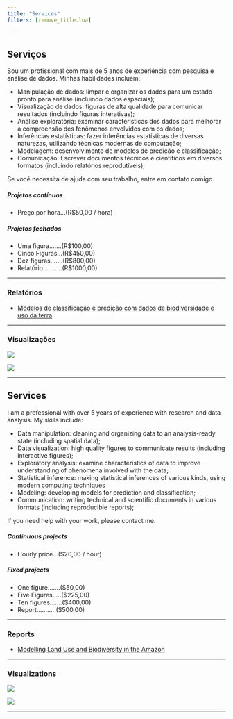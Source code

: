 ```yaml
---
title: "Services"
filters: [remove_title.lua]

---
```


::: {.content-visible when-profile="pt"}

# Serviços

Sou um profissional com mais de 5 anos de experiência com pesquisa e análise de dados. Minhas habilidades incluem:

- Manipulação de dados: limpar e organizar os dados para um estado pronto para análise (incluindo dados espaciais);
- Visualização de dados: figuras de alta qualidade para comunicar resultados (incluindo figuras interativas);
- Análise exploratória: examinar características dos dados para melhorar a compreensão des fenômenos envolvidos com os dados;
- Inferências estatísticas: fazer inferências estatísticas de diversas naturezas, utilizando técnicas modernas de computação;
- Modelagem: desenvolvimento de modelos de predição e classificação;
- Comunicação: Escrever documentos técnicos e científicos em diversos formatos (incluindo relatórios reprodutíveis);

Se você necessita de ajuda com seu trabalho, entre em contato comigo.

::: {layout-ncol=2}

##### Projetos contínuos

- Preço por hora...(R$50,00 / hora)

##### Projetos fechados
- Uma figura.......(R$100,00)
- Cinco Figuras...(R$450,00)
- Dez figuras.......(R$800,00)
- Relatório...........(R$1000,00)

:::

---

### Relatórios

- [Modelos de classificação e predição com dados de biodiversidade e uso da terra](/documents/lulc_eco.html)

---

### Visualizações

::: {layout="[[1,1], [1]]"}

![](/dataviz/figures/brazil_states.svg){.preview-image}

::: {layout="[[1], [1], [1]]"}

![](/dataviz/figures/map.svg)
\vspace{}



\vspace{}



:::



:::

---

:::

::: {.content-visible when-profile="en"}

# Services

I am a professional with over 5 years of experience with research and data analysis. My skills include:

- Data manipulation: cleaning and organizing data to an analysis-ready state (including spatial data);
- Data visualization: high quality figures to communicate results (including interactive figures);
- Exploratory analysis: examine characteristics of data to improve understanding of phenomena involved with the data;
- Statistical inference: making statistical inferences of various kinds, using modern computing techniques
- Modeling: developing models for prediction and classification;
- Communication: writing technical and scientific documents in various formats (including reproducible reports);

If you need help with your work, please contact me.

::: {layout-ncol=2}

##### Continuous projects

- Hourly price...($20,00 / hour)

##### Fixed projects
- One figure.......($50,00)
- Five Figures.....($225,00)
- Ten figures.......($400,00)
- Report...........($500,00)

:::

---

### Reports

- [Modelling Land Use and Biodiversity in the Amazon](/documents/lulc_eco.html)

---

### Visualizations

::: {layout="[[1,1], [1]]"}

![](/dataviz/figures/brazil_states.svg){.preview-image}

::: {layout="[[1], [1], [1]]"}

![](/dataviz/figures/map.svg)
\vspace{}



\vspace{}



:::



:::

---

:::
